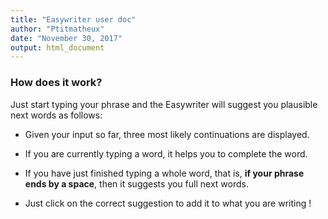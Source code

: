 ```yaml
---
title: "Easywriter user doc"
author: "Ptitmatheux"
date: "November 30, 2017"
output: html_document
---
```


### How does it work?

Just start typing your phrase and the Easywriter will suggest you plausible next words as follows:

* Given your input so far, three most likely continuations are displayed.

* If you are currently typing a word, it helps you to complete the word. 

* If you have just finished typing a whole word, that is, **if your phrase ends by a space**, then it suggests you full next words.

* Just click on the correct suggestion to add it to what you are writing !

